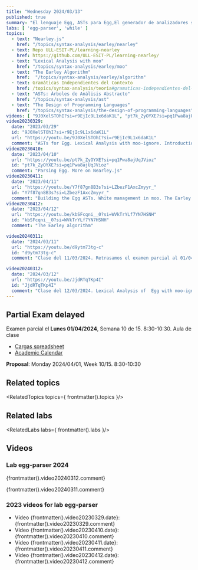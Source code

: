 ```yaml
---
title: "Wednesday 2024/03/13"
published: true
summary: "El lenguaje Egg, ASTs para Egg,El generador de analizadores sintácticos Nearley.js, El generador de analizadores léxicos Moo. Moo-ignore"
labs: [ 'egg-parser', 'while' ]
topics: 
  - text: "Nearley.js"
    href: "/topics/syntax-analysis/earley/nearley"
  - text: Repo ULL-ESIT-PL/learning-nearley
    href: https://github.com/ULL-ESIT-PL/learning-nearley/
  - text: "Lexical Analysis with moo"
    href: "/topics/syntax-analysis/earley/moo"
  - text: "The Earley Algorithm"
    href:  "/topics/syntax-analysis/earley/algorithm"
  - text: Gramáticas Independientes del Contexto
    href: /topics/syntax-analysis/teoria#gramaticas-independientes-del-contexto
  - text: "ASTs: Árboles de Análisis Abstracto"
    href: "/topics/syntax-analysis/ast"
  - text: "The Design of Programming Languages"
    href: "/topics/syntax-analysis/the-design-of-programming-languages"
videos: [ "9J0XelSTOhI?si=r9EjIc9L1x6daK1L", "pt7k_ZyOYXE?si=pq1Pwa8ajUqJVioz", "Y7f87gn8B3s?si=LZbezF1AxcZmyyr_", "kbSFcqni__0?si=WVkTrYLf7YN7HSNH"]
video20230329:
  date: "2023/03/29"
  id: "9J0XelSTOhI?si=r9EjIc9L1x6daK1L"
  url: "https://youtu.be/9J0XelSTOhI?si=r9EjIc9L1x6daK1L"
  comment: "ASTs for Egg. Lexical Analysis with moo-ignore. Introduction to Nearley.js"
video20230410:
  date: "2023/04/10"
  url: "https://youtu.be/pt7k_ZyOYXE?si=pq1Pwa8ajUqJVioz"
  id: "pt7k_ZyOYXE?si=pq1Pwa8ajUqJVioz"
  comment: "Parsing Egg. More on Nearley.js"
video20230411:
  date: "2023/04/11"
  url: "https://youtu.be/Y7f87gn8B3s?si=LZbezF1AxcZmyyr_"
  id: "Y7f87gn8B3s?si=LZbezF1AxcZmyyr_"
  comment: "Building the Egg ASTs. White management in moo. The Earley algorithm"
video20230412:
  date: "2023/04/12"
  url: "https://youtu.be/kbSFcqni__0?si=WVkTrYLf7YN7HSNH"
  id: "kbSFcqni__0?si=WVkTrYLf7YN7HSNH"
  comment: "The Earley algorithm"

video20240311:
  date: "2024/03/11"
  url: "https://youtu.be/d9ytm73tg-c"
  id: "d9ytm73tg-c"
  comment: "Clase del 11/03/2024. Retrasamos el examen parcial al 01/04/2024. El lenguaje Egg, ASTs para Egg, El generador de analizadores sintácticos Nearley.js, El generador de analizadores léxicos Moo. Moo-ignore"

video20240312:
  date: "2024/03/12"
  url: "https://youtu.be/JjdRTqTKp4I"
  id: "JjdRTqTKp4I"
  comment: "Clase del 12/03/2024. Lexical Analysis of  Egg with moo-ignore. Egg grammar in Nearley.js"
---
```


## Partial Exam delayed

Examen parcial el **Lunes 01/04/2024**, Semana 10 de 15. 8:30-10:30. Aula de clase

* [Cargas spreadsheet](https://docs.google.com/spreadsheets/d/1Kf8YEX6TYj3ie_uhM-d7twuN1J7KXMyBfSH6KPzDjHY/edit#gid=363158717)
* [Academic Calendar](/schedules#academic-calendar)

**Proposal**: Monday 2024/04/01, Week 10/15. 8:30-10:30

## Related topics

<RelatedTopics topics={ frontmatter().topics }/>

## Related labs

<RelatedLabs labs={ frontmatter().labs }/>

## Videos

### Lab egg-parser 2024

{frontmatter().video20240312.comment}

<Videos ids={[frontmatter().video20240312.id]}></Videos>

{frontmatter().video20240311.comment}

<Videos ids={[frontmatter().video20240311.id]}></Videos>

### 2023 videos for lab egg-parser

<Videos ids={frontmatter().videos}></Videos>

- Vídeo {frontmatter().video20230329.date}: {frontmatter().video20230329.comment}
- Vídeo {frontmatter().video20230410.date}: {frontmatter().video20230410.comment}
- Vídeo {frontmatter().video20230411.date}: {frontmatter().video20230411.comment}
- Vídeo {frontmatter().video20230412.date}: {frontmatter().video20230412.comment}




